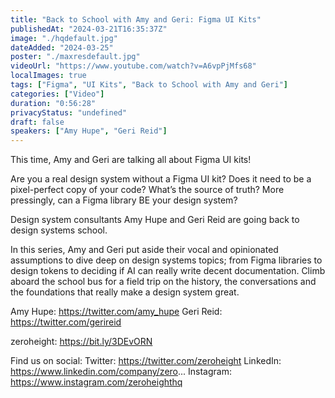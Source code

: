 ```yaml
---
title: "Back to School with Amy and Geri: Figma UI Kits"
publishedAt: "2024-03-21T16:35:37Z"
image: "./hqdefault.jpg"
dateAdded: "2024-03-25"
poster: "./maxresdefault.jpg"
videoUrl: "https://www.youtube.com/watch?v=A6vpPjMfs68"
localImages: true
tags: ["Figma", "UI Kits", "Back to School with Amy and Geri"]
categories: ["Video"]
duration: "0:56:28"
privacyStatus: "undefined"
draft: false
speakers: ["Amy Hupe", "Geri Reid"]
---
```

This time, Amy and Geri are talking all about Figma UI kits!

Are you a real design system without a Figma UI kit? Does it need to be a pixel-perfect copy of your code? What’s the source of truth? More pressingly, can a Figma library BE your design system? 

Design system consultants Amy Hupe and Geri Reid are going back to design systems school.

In this series, Amy and Geri put aside their vocal and opinionated assumptions to dive deep on design systems topics; from Figma libraries to design tokens to deciding if AI can really write decent documentation. Climb aboard the school bus for a field trip on the history, the conversations and the foundations that really make a design system great.

Amy Hupe: https://twitter.com/amy_hupe
Geri Reid: https://twitter.com/gerireid

zeroheight: https://bit.ly/3DEvORN

Find us on social:
Twitter: https://twitter.com/zeroheight
LinkedIn: https://www.linkedin.com/company/zero...
Instagram: https://www.instagram.com/zeroheighthq
